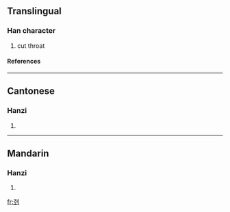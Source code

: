 {{see|剄}}

==Translingual==
===Han character===
{{Han char|rad=刀|as=05|sn=7|four=|canj=弓一中弓 (NMLN)}}
# cut throat
====References====
{{Han ref|kx=0138.281|hdz=10332.020|uh=522D|ud=21037}}
----
==Cantonese==
===Hanzi===
{{yue-hanzi|jyut=|y=ging2}}
# {{defn|Cantonese}}
----
==Mandarin==
===Hanzi===
{{cmn-hanzi|tra=剄|pin=[[jǐng]] (jing3)|wg=ching<sup>3</sup>}}
# {{defn|Mandarin}}




[[fr:刭]]